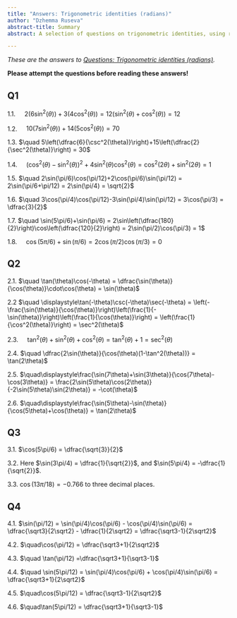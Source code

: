 ```yaml
---
title: "Answers: Trigonometric identities (radians)"
author: "Dzhemma Ruseva"
abstract-title: Summary
abstract: A selection of questions on trigonometric identities, using radians to measure angles.

---
```


*These are the answers to [Questions: Trigonometric identities (radians)](../questions/qs-trigonometricidentities-radians.qmd).*

**Please attempt the questions before reading these answers!**


## Q1 {-}

1.1.  $\quad 2(6\sin^2(\theta))+3(4\cos^2(\theta)) = 12(\sin^2(\theta)+\cos^2(\theta)) = 12$

1.2.  $\quad 10(7\sin^2(\theta))+14(5\cos^2(\theta)) = 70$

1.3.  $\quad 5\left(\dfrac{6}{\csc^2(\theta)}\right)+15\left(\dfrac{2}{\sec^2(\theta)}\right) = 30$

1.4.  $\quad (\cos^2(\theta)-\sin^2(\theta))^2 + 4\sin^2(\theta)\cos^2(\theta) = \cos^2(2\theta) + \sin^2(2\theta) = 1$

<!-- 1.5.  $\ \quad7\cos(\pi/2-\theta)\sin(\theta)+7\sin(\pi/2-\theta)\cos(\theta)$ -->

<!-- **Answer:** $\ 7\cos(\pi/2-\theta)\sin(\theta)+7\sin(\pi/2-\theta)\cos(\theta) = 7\sin^2(\theta) + 7\cos^2(\theta) = 7$ -->

<!-- 1.6.  $\ \quad6\sin(\theta+2\pi)\sin(\theta+4\pi)+6\cos(\theta-2\pi)\cos(\theta-4\pi)$ -->

<!-- **Answer:** $\ 6\sin(\theta+2\pi)\sin(\theta+4\pi)+6\cos(\theta-2\pi)\cos(\theta-4\pi) = 6\sin^2(\theta) + 6\cos^2(\theta) = 6$ -->

1.5.  $\quad 2\sin(\pi/6)\cos(\pi/12)+2\cos(\pi/6)\sin(\pi/12) = 2\sin(\pi/6+\pi/12) = 2\sin(\pi/4) = \sqrt{2}$

1.6.  $\quad 3\cos(\pi/4)\cos(\pi/12)-3\sin(\pi/4)\sin(\pi/12) = 3\cos(\pi/3) = \dfrac{3}{2}$

1.7.  $\quad \sin(5\pi/6)+\sin(\pi/6) = 2\sin\left(\dfrac{180}{2}\right)\cos\left(\dfrac{120}{2}\right) = 2\sin(\pi/2)\cos(\pi/3) = 1$ 

1.8. $\quad \cos(5\pi/6)+\sin(\pi/6) = 2\cos(\pi/2)\cos(\pi/3) = 0$  


## Q2 {-}

2.1. $\quad \tan(\theta)\cos(-\theta) = \dfrac{\sin(\theta)}{\cos(\theta)}\cdot\cos(\theta) = \sin(\theta)$

2.2  $\quad \displaystyle\tan(-\theta)\csc(-\theta)\sec(-\theta) = \left(-\frac{\sin(\theta)}{\cos(\theta)}\right)\left(\frac{1}{-\sin(\theta)}\right)\left(\frac{1}{\cos(\theta)}\right) = \left(\frac{1}{\cos^2(\theta)}\right) = \sec^2(\theta)$

2.3. $\quad\tan^2(\theta)+\sin^2(\theta)+\cos^2(\theta) = \tan^2(\theta)+1 = \sec^2(\theta)$

2.4. $\quad \dfrac{2\sin(\theta)}{\cos(\theta)(1-\tan^2(\theta))} = \tan(2\theta)$

<!-- 2.5. $\ \quad\sin(\pi/2+\theta)-\sin(\pi/2-\theta)$ -->

<!-- **Answer:** $\ \sin(\pi/2+\theta)-\sin(\pi/2-\theta) = 2\sin(\pi/2)\cos(\theta) = 2\cos(\theta)$ -->

2.5. $\quad\displaystyle\frac{\sin(7\theta)+\sin(3\theta)}{\cos(7\theta)-\cos(3\theta)} = \frac{2\sin(5\theta)\cos(2\theta)}{-2\sin(5\theta)\sin(2\theta)} = -\cot(\theta)$

2.6. $\quad\displaystyle\frac{\sin(5\theta)-\sin(\theta)}{\cos(5\theta)+\cos(\theta)} = \tan(2\theta)$
 
## Q3 {-}

3.1. $\cos(5\pi/6) = \dfrac{\sqrt{3}}{2}$

3.2. Here $\sin(3\pi/4) = \dfrac{1}{\sqrt{2}}$, and $\sin(5\pi/4) = -\dfrac{1}{\sqrt{2}}$.

3.3. $\cos(13\pi/18) = -0.766$ to three decimal places.

## Q4 {-}

4.1. $\sin(\pi/12) = \sin(\pi/4)\cos(\pi/6) - \cos(\pi/4)\sin(\pi/6) = \dfrac{\sqrt3}{2\sqrt2} - \dfrac{1}{2\sqrt2} = \dfrac{\sqrt3-1}{2\sqrt2}$ 

4.2. $\quad\cos(\pi/12) = \dfrac{\sqrt3+1}{2\sqrt2}$

4.3. $\quad \tan(\pi/12) =\dfrac{\sqrt3+1}{\sqrt3-1}$

4.4. $\quad \sin(5\pi/12) = \sin(\pi/4)\cos(\pi/6) + \cos(\pi/4)\sin(\pi/6) = \dfrac{\sqrt3+1}{2\sqrt2}$

4.5. $\quad\cos(5\pi/12) = \dfrac{\sqrt3-1}{2\sqrt2}$

4.6. $\quad\tan(5\pi/12) = \dfrac{\sqrt3+1}{\sqrt3-1}$



